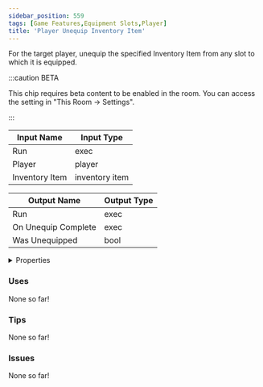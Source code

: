 ```yaml
---
sidebar_position: 559
tags: [Game Features,Equipment Slots,Player]
title: 'Player Unequip Inventory Item'
---
```


For the target player, unequip the specified Inventory Item from any slot to which it is equipped.

:::caution BETA

This chip requires beta content to be enabled in the room. You can access the setting in "This Room -> Settings".

:::


<EsbSvg />

| Input Name | Input Type |
|-----------|-----------|
| Run | exec |
| Player | player |
| Inventory Item | inventory item |

| Output Name | Output Type |
|-----------|-----------|
| Run | exec |
| On Unequip Complete | exec |
| Was Unequipped | bool |


<details>
  <summary>Properties</summary>
  <div>
    <div>
    <table>
      <thead>
        <tr>
          <th>Is beta required?</th>
          <th>✅</th>
        </tr>
        <tr>
          <th>Is this chip a trolling risk?</th>
          <th>❌</th>
        </tr>
        <tr>
          <th>Is this chip a role assignment risk?</th>
          <th>❌</th>
        </tr>
        <tr>
          <th>Chip UUID</th>
          <th>944c8ed8-a0da-465d-95f8-e1b7a850ef2d</th>
        </tr>
      </thead>
    </table>
    </div>
  </div>
</details>

### Uses

None so far!

### Tips

None so far!

### Issues

None so far!